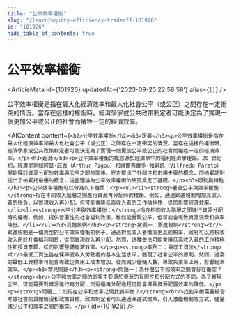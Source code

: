 ```yaml
---
title: "公平效率權衡"
slug: "/learn/equity-efficiency-tradeoff-101926"
id: "101926"
hide_table_of_contents: true
---
```



# 公平效率權衡

<ArticleMeta id={101926} updatedAt={'2023-09-25 22:58:58'} alias={`[]`} />
<div className='border-solid border-b border-t-0 my-4 border-[var(--ifm-color-gray-300)]' />

公平效率權衡是指在最大化經濟效率和最大化社會公平（或公正）之間存在一定衝突的情況。當存在這樣的權衡時，經濟學家或公共政策制定者可能決定為了實現一個更加公平或公正的社會而犧牲一定的經濟效率。

<AIContent content={`<h2>公平效率權衡</h2><h3>定義</h3><p>公平效率權衡是指在最大化經濟效率和最大化社會公平（或公正）之間存在一定衝突的情況。當存在這樣的權衡時，經濟學家或公共政策制定者可能決定為了實現一個更加公平或公正的社會而犧牲一定的經濟效率。</p><h3>起源</h3><p>公平效率權衡的概念源於經濟學中的福利經濟學理論。20 世紀初，經濟學家如阿瑟·庇古（Arthur Pigou）和維爾弗雷多·帕累託（Vilfredo Pareto）開始探討資源分配的效率與公平之間的關係。庇古提出了外部性和市場失靈的概念，而帕累託則提出了帕累托最優的概念，這些理論為公平效率權衡的研究奠定了基礎。</p><h3>類別與特點</h3><p>公平效率權衡可以分為以下幾類：</p><ul><li><strong>垂直公平與效率權衡：</strong>指在不同收入階層之間進行資源再分配時的權衡。例如，通過累進税制增加高收入者的税負，以實現收入再分配，但可能會降低高收入者的工作積極性，從而影響經濟效率。</li><li><strong>水平公平與效率權衡：</strong>指在相同收入階層之間進行資源分配時的權衡。例如，提供普惠性的社會福利政策，雖然能實現公平，但可能會導致資源浪費和效率降低。</li></ul><h3>具體案例</h3><p><strong>案例一：累進税制</strong><br/>累進税制是一個典型的公平效率權衡的例子。通過對高收入者徵收更高的税率，政府可以將税收收入用於社會福利項目，從而實現收入再分配。然而，這種做法可能會降低高收入者的工作積極性和投資意願，從而影響整體經濟效率。</p><p><strong>案例二：最低工資法</strong><br/>最低工資法旨在保障低收入勞動者的基本生活水平，體現了社會公平的原則。然而，過高的最低工資標準可能會導致企業用工成本增加，從而減少僱傭人數，導致失業率上升，影響經濟效率。</p><h3>常見問題</h3><p><strong>問題一：為什麼公平和效率之間會存在衝突？</strong><br/>公平和效率之間的衝突主要源於資源的有限性和分配方式的不同。為了實現公平，可能需要對資源進行再分配，而這種再分配過程可能會導致資源配置效率的降低。</p><p><strong>問題二：如何在公平和效率之間找到平衡？</strong><br/>找到平衡需要綜合考慮社會的具體情況和政策目標。政策制定者可以通過漸進式改革、引入激勵機制等方式，儘量減少公平和效率之間的衝突。</p>`} id={101926} />
